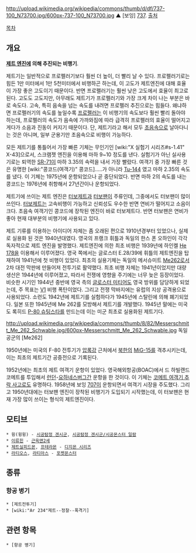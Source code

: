 http://upload.wikimedia.org/wikipedia/commons/thumb/d/df/737-100_N73700.jpg/600px-737-100_N73700.jpg
▲ [보잉] [[737]]. [http://en.wikipedia.org/wiki/File:737-100_N73700.jpg 출처]

[[목차]]
== 개요 ==
'''[[제트 엔진]]에 의해 추진되는 비행기'''.

제트기는 일반적으로 프로펠러기보다 훨씬 더 높이, 더 빨리 날 수 있다. 프로펠러기로는 힘든 1만 미터에서 1만 5천미터에서 비행하곤 하는데, 이 고도가 제트엔진에 대해 효율이 가장 좋은 고도이기 때문이다. 반면 프로펠러기는 훨씬 낮은 고도에서 효율이 최고로 된다. 고도도 고도지만, 아무래도 제트기가 프로펠러기와 가장 크게 차이 나는 부분은 바로 속도다. 고속, 특히 음속을 넘는 속도를 내려면 프로펠러 추진으로는 힘들다. 왜냐하면 프로펠러기의 속도를 높일수록 [[프로펠러]]는 이 비행기의 속도보다 훨씬 빨리 돌아야 하는데, 프로펠러의 속도가 음속에 가까와짐에 따라 급격히 프로펠러의 효율이 떨어지고 게다가 소음과 진동이 커지기 때문이다. 단, 제트기라고 해서 모두 [[초음속]]으로 날아다니는 것은 아니며, 일부 군용기만 초음속으로 비행이 가능하다.

모든 제트기를 통틀어서 가장 빠른 기체는 무인기인 [wiki:"X 실험기 시리즈#s-1.41" X-43]으로서, 스크램젯 엔진을 이용해 마하 9~10 정도를 낸다. 실험기가 아닌 실사용기로는 퇴역한 [[SR-71]]이 마하 3.35의 속력을 내서 가장 빨랐다. 여객기 중 가장 빠른 것은 유명한 [wiki:"콩코드(여객기)" 콩코드].....가 아니라 [[Tu-144]] 였고 마하 2.35의 속도를 냈다. 이 기체는 1975년에 운항되었으나 곧 중단되었다. 반면 마하 2의 속도를 내는 콩코드는 1976년에 취항해서 27년간이나 운항되었다.

제트기에 쓰이는 제트 엔진은 [[터보제트]]과 [[터보팬]]이 주류인데, 그중에서도 터보팬이 많이 쓰인다. [[터보제트]]는 고속비행이 가능하고 신뢰성도 우수한 반면 연비가 떨어지고 소음이 크다. 초음속 여객기인 콩코드에 장착된 엔진이 바로 터보제트다. 반면 터보팬은 연비가 좋아 현재 대부분의 비행기에 사용되고 있다.

제트 기류를 이용하는 아이디어 자체는 좀 오래된 편으로 1910년경부터 있었으나, 실제로 실용화 된 것은 1940년대였다. 영국의 프랭크 휘틀과 독일의 한스 폰 오하인이 각각 독자적으로 제트 엔진을 발명했다. 제트엔진에 의한 최초 비행은 1939년에 하인켈 [[He 178]]을 이용해서 이루어졌다. 영국 쪽에서는 글로스터 E.28/39에 휘틀의 제트엔진을 탑재하여 1941년에 첫 비행이 있었다. 최초의 실용기체는 독일의 메서슈미트 [[Me262]]로서 2차 대전 막판에 만들어져 전투기로 활약했다. 최초 비행 자체는 1941년이었지만 대량 생산은 1944년에 이루어졌고, 따라서 전쟁에 영향을 주기에는 너무 늦은 등장이었다. 비슷한 시기인 1944년 중반에 영국 측의 [[글로스터 미티어]]도 영국 방위를 담당하게 되었는데, 주 목표는 [[V1]] 비행 폭탄이었다. 그리고 전쟁 막바지에는 유럽의 지상 공격용으로 사용되었다. 소련도 1942년에 제트기를 실험하다가 1945년에 스탈린에 의해 폐기되었다. 일본 또한 1945년에 Me 262를 모방해서 제트기를 개발했다. 1945년 말에는 미국도 록히드 [[P-80 슈팅스타]]를 만드는데 이는 미군 최초로 실용화된 제트기다.

http://upload.wikimedia.org/wikipedia/commons/thumb/8/82/Messerschmitt_Me_262_Schwable.jpg/600px-Messerschmitt_Me_262_Schwable.jpg
독일 공군의 [Me262]

1950년에는 미국의 F-80 전투기가 [[압록강]] 근처에서 [[북한]]의 [[MiG-15]]를 격추시키는데, 이는 최초의 제트기간 공중전으로 기록된다.

1952년에는 최초의 제트 여객기 운항이 있었다. 영국해외항공(BOAC)에서 드 하빌랜드  코메트를 투입해서 [[런던]]-[[요하네스버그]]간 운항을 한 것이다. 이 기체는 [[코메트 여객기 추락 사고]]로도 유명하다. 1958년에 보잉 [[707]]이 운항되면서 여객기 시장을 주도했다. 그리고 1950년대에는 터보팬 엔진이 장착된 비행기가 도입되기 시작했는데, 이 터보팬은 현재 가장 많이 쓰이는 형식의 제트엔진이다.

== 모티브 ==
 * 윙(윙윙) - [[시공탐정 겐시군]], [[시공탐정 겐시군/시공몬스터 일람]]
 * [[이류힌]] - [[근육맨2세]]
 * [[제트실피드몬]], [[프테라몬]] - [[디지몬 시리즈]]
 * [[라티오스]], [[라티아스]] - [[포켓몬스터]]

== 종류 ==
=== 항공 병기 ===
 * [제트전투기]
 * [wiki:"Ar 234"제트--정찰--폭격기]

== 관련 항목 ==
 * [항공 병기]
